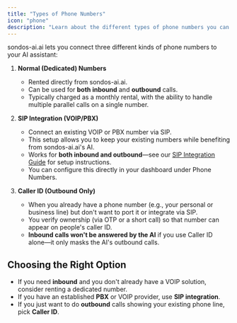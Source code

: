 ```yaml
---
title: "Types of Phone Numbers"
icon: "phone"
description: "Learn about the different types of phone numbers you can use with sondos-ai.ai: dedicated numbers, SIP integration, and Caller ID"
---
```


sondos-ai.ai lets you connect three different kinds of phone numbers to your AI assistant:

1. **Normal (Dedicated) Numbers**

   - Rented directly from sondos-ai.ai.
   - Can be used for **both inbound** and **outbound** calls.
   - Typically charged as a monthly rental, with the ability to handle multiple parallel calls on a single number.

2. **SIP Integration (VOIP/PBX)**

   - Connect an existing VOIP or PBX number via SIP.
   - This setup allows you to keep your existing numbers while benefiting from sondos-ai.ai's AI.
   - Works for **both inbound and outbound**—see our [SIP Integration Guide](/provisioning/sip-trunking/sip-integration) for setup instructions.
   - You can configure this directly in your dashboard under Phone Numbers.

3. **Caller ID (Outbound Only)**
   - When you already have a phone number (e.g., your personal or business line) but don't want to port it or integrate via SIP.
   - You verify ownership (via OTP or a short call) so that number can appear on people's caller ID.
   - **Inbound calls won't be answered by the AI** if you use Caller ID alone—it only masks the AI's outbound calls.

## Choosing the Right Option

- If you need **inbound** and you don't already have a VOIP solution, consider renting a dedicated number.
- If you have an established **PBX** or VOIP provider, use **SIP integration**.
- If you just want to do **outbound** calls showing your existing phone line, pick **Caller ID**.
